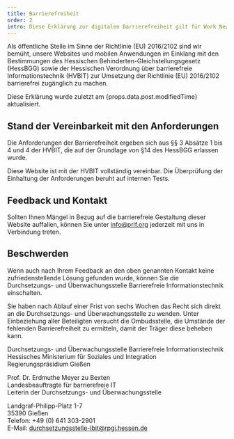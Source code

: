 ```yaml
---
title: Barrierefreiheit
order: 2
intro: Diese Erklärung zur digitalen Barrierefreiheit gilt für Work New @Leibniz, ein Angebot des [PRIF – Leibniz-Institut für Friedens- und Konfliktforschung](https://www.prif.org/).
---
```


Als öffentliche Stelle im Sinne der Richtlinie (EU) 2016/2102 sind wir bemüht, unsere Websites und mobilen Anwendungen im Einklang mit den Bestimmungen des Hessischen Behinderten-Gleichstellungsgesetz (HessBGG) sowie der Hessischen Verordnung über barrierefreie Informationstechnik (HVBIT) zur Umsetzung der Richtlinie (EU) 2016/2102 barrierefrei zugänglich zu machen.

Diese Erklärung wurde zuletzt am {props.data.post.modifiedTime} aktualisiert.

## Stand der Vereinbarkeit mit den Anforderungen

Die Anforderungen der Barrierefreiheit ergeben sich aus §§ 3 Absätze 1 bis 4 und 4 der HVBIT, die auf der Grundlage von §14 des HessBGG erlassen wurde.

Diese Website ist mit der HVBIT vollständig vereinbar. Die Überprüfung der Einhaltung der Anforderungen beruht auf internen Tests.

## Feedback und Kontakt

Sollten Ihnen Mängel in Bezug auf die barrierefreie Gestaltung dieser Website auffallen, können Sie unter [info@prif.org](mailto:info@prif.org) jederzeit mit uns in Verbindung treten.

## Beschwerden

Wenn auch nach Ihrem Feedback an den oben genannten Kontakt keine zufriedenstellende Lösung gefunden wurde, können Sie die Durchsetzungs- und Überwachungsstelle Barrierefreie Informationstechnik einschalten.

Sie haben nach Ablauf einer Frist von sechs Wochen das Recht sich direkt an die Durchsetzungs- und Überwachungsstelle zu wenden. Unter Einbeziehung aller Beteiligten versucht die Ombudsstelle, die Umstände der fehlenden Barrierefreiheit zu ermitteln, damit der Träger diese beheben kann.

Durchsetzungs- und Überwachungsstelle Barrierefreie Informationstechnik\
Hessisches Ministerium für Soziales und Integration\
Regierungspräsidium Gießen

Prof. Dr. Erdmuthe Meyer zu Bexten\
Landesbeauftragte für barrierefreie IT\
Leiterin der Durchsetzungs- und Überwachungsstelle

Landgraf-Philipp-Platz 1-7\
35390 Gießen\
Telefon: +49 (0) 641 303-2901\
E-Mail: [durchsetzungsstelle-lbit@rpgi.hessen.de](mailto:durchsetzungsstelle-lbit@rpgi.hessen.de)
